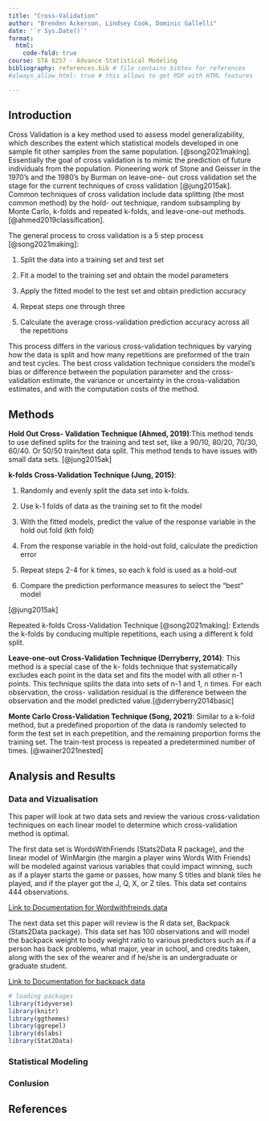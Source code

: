 ```yaml
---
title: "Cross-Validation"
author: "Brenden Ackerson, Lindsey Cook, Dominic Gallelli"
date: '`r Sys.Date()`'
format:
  html:
    code-fold: true
course: STA 6257 - Advance Statistical Modeling
bibliography: references.bib # file contains bibtex for references
#always_allow_html: true # this allows to get PDF with HTML features

---
```


## Introduction

Cross Validation is a key method used to assess model generalizability, which describes the extent which
statistical models developed in one sample fit other samples from the same population. [@song2021making].
Essentially the goal of cross validation is to mimic the prediction of future individuals from the
population. Pioneering work of Stone and Geisser in the 1970’s and the 1980’s by Burman on leave-one-
out cross validation set the stage for the current techniques of cross validation [@jung2015ak].
Common techniques of cross validation include data splitting (the most common method) by the hold-
out technique, random subsampling by Monte Carlo, k-folds and repeated k-folds, and leave-one-out
methods. [@ahmed2019classification].

The general process to cross validation is a 5 step process [@song2021making]:

1. Split the data into a training set and test set

2. Fit a model to the training set and obtain the model parameters

3. Apply the fitted model to the test set and obtain prediction accuracy

4. Repeat steps one through three

5. Calculate the average cross-validation prediction accuracy across all the repetitions

This process differs in the various cross-validation techniques by varying how the data is split and how
many repetitions are preformed of the train and test cycles. The best cross validation technique
considers the model’s bias or difference between the population parameter and the cross-validation
estimate, the variance or uncertainty in the cross-validation estimates, and with the computation costs
of the method.


## Methods

**Hold Out Cross- Validation Technique (Ahmed, 2019)**:This method tends to use defined splits for the
training and test set, like a 90/10, 80/20, 70/30, 60/40. Or 50/50 train/test data split. This method tends
to have issues with small data sets. [@jung2015ak]

**k-folds Cross-Validation Technique (Jung, 2015)**:

1. Randomly and evenly split the data set into k-folds.

2. Use k-1 folds of data as the training set to fit the model

3. With the fitted models, predict the value of the response variable in the hold out fold (kth fold)

4. From the response variable in the hold-out fold, calculate the prediction error

5. Repeat steps 2-4 for k times, so each k fold is used as a hold-out

6. Compare the prediction performance measures to select the “best” model

[@jung2015ak]

Repeated k-folds Cross-Validation Technique [@song2021making]: Extends the k-folds by conducing multiple
repetitions, each using a different k fold split.  

**Leave-one-out Cross-Validation Technique (Derryberry, 2014)**: This method is a special case of the k-
folds technique that systematically excludes each point in the data set and fits the model with all other
n-1 points. This technique splits the data into sets of n-1 and 1, n times. For each observation, the cross-
validation residual is the difference between the observation and the model predicted value.[@derryberry2014basic]

**Monte Carlo Cross-Validation Technique (Song, 2021)**: Similar to a k-fold method, but a predefined
proportion of the data is randomly selected to form the test set in each prepetition, and the remaining
proportion forms the training set. The train-test process is repeated a predetermined number of times. [@wainer2021nested]

## Analysis and Results
### Data and Vizualisation

This paper will look at two data sets and review the various cross-validation techniques on each linear model to determine which cross-validation method is optimal.

The first data set is WordsWithFriends (Stats2Data R package), and the linear model of WinMargin (the margin a player wins Words With Friends) will be modeled against various variables that could impact winning, such as if a player starts the game or passes, how many S titles and blank tiles he played, and if the player got the J, Q, X, or Z tiles. This data set contains 444 observations.

[Link to Documentation for Wordwithfreinds data](https://www.rdocumentation.org/packages/Stat2Data/versions/2.0.0/topics/WordsWithFriends)


The next data set this paper will review is the R data set, Backpack (Stats2Data package). This data set has 100 observations and will model the backpack weight to body weight ratio to various predictors such as if a person has back problems, what major, year in school, and credits taken, along with the sex of the wearer and if he/she is an undergraduate or graduate student.

[Link to Documentation for backpack data](https://www.rdocumentation.org/packages/Stat2Data/versions/2.0.0/topics/Backpack)


```r
# loading packages 
library(tidyverse)
library(knitr)
library(ggthemes)
library(ggrepel)
library(dslabs)
library(Stat2Data)
```


### Statistical Modeling

### Conlusion

## References



